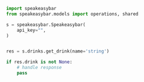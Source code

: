 ```python GetDrink.py
import speakeasybar
from speakeasybar.models import operations, shared

s = speakeasybar.Speakeasybar(
    api_key="",
)


res = s.drinks.get_drink(name='string')

if res.drink is not None:
    # handle response
    pass
```
